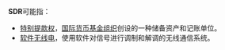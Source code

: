 '''SDR'''可能指：
*[[特别提款权|特别提款权]]，[[国际货币基金组织|国际货币基金组织]]创设的一种储备资产和记账单位。
*[[软件无线电|软件无线电]]，使用软件对信号进行调制和解调的无线通信系统。

{{disambig|cat=三字拉丁字母縮寫消歧義}}